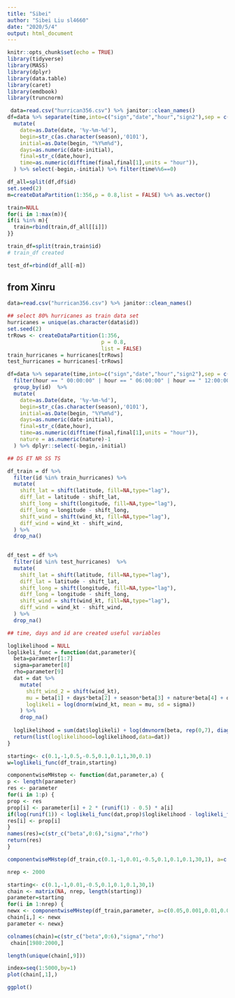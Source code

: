 ```yaml
---
title: "Sibei"
author: "Sibei Liu sl4660"
date: "2020/5/4"
output: html_document
---
```


```r
knitr::opts_chunk$set(echo = TRUE)
library(tidyverse)
library(MASS)
library(dplyr)
library(data.table)
library(caret)
library(emdbook)
library(truncnorm)
```


```r
 data=read.csv("hurrican356.csv") %>% janitor::clean_names()
df=data %>% separate(time,into=c("sign","date","hour","sign2"),sep = c(1,9,18)) %>% select(-sign,-sign2) %>% group_by(id) %>%  
  mutate(
    date=as.Date(date, '%y-%m-%d'),
    begin=str_c(as.character(season),'0101'),
    initial=as.Date(begin, "%Y%m%d"),
    days=as.numeric(date-initial),
    final=str_c(date,hour),
    time=as.numeric(difftime(final,final[1],units = "hour")),
  ) %>% select(-begin,-initial) %>% filter(time%%6==0)
```

```r
df_all=split(df,df$id)
set.seed(2)
m=createDataPartition(1:356,p = 0.8,list = FALSE) %>% as.vector()

train=NULL
for(i in 1:max(m)){
if(i %in% m){
  train=rbind(train,df_all[[i]])
}}

train_df=split(train,train$id)
# train_df created

test_df=rbind(df_all[-m])
```


## from Xinru
```r
data=read.csv("hurrican356.csv") %>% janitor::clean_names()

## select 80% hurricanes as train data set
hurricanes = unique(as.character(data$id))
set.seed(2)
trRows <- createDataPartition(1:356,
                              p = 0.8,
                              list = FALSE)
train_hurricanes = hurricanes[trRows]
test_hurricanes = hurricanes[-trRows]

df=data %>% separate(time,into=c("sign","date","hour","sign2"),sep = c(1,9,18)) %>% dplyr::select(-sign,-sign2) %>%
  filter(hour == " 00:00:00" | hour == " 06:00:00" | hour == " 12:00:00" | hour == " 18:00:00") %>% 
  group_by(id)  %>%  
  mutate(
    date=as.Date(date, '%y-%m-%d'),
    begin=str_c(as.character(season),'0101'),
    initial=as.Date(begin, "%Y%m%d"),
    days=as.numeric(date-initial),
    final=str_c(date,hour),
    time=as.numeric(difftime(final,final[1],units = "hour")),
    nature = as.numeric(nature)-1
  ) %>% dplyr::select(-begin,-initial) 

## DS ET NR SS TS

df_train = df %>% 
  filter(id %in% train_hurricanes) %>% 
  mutate(
    shift_lat = shift(latitude, fill=NA,type="lag"),
    diff_lat = latitude - shift_lat,
    shift_long = shift(longitude, fill=NA,type="lag"),
    diff_long = longitude - shift_long,
    shift_wind = shift(wind_kt, fill=NA,type="lag"),
    diff_wind = wind_kt - shift_wind,
  ) %>% 
  drop_na()
  

df_test = df %>% 
  filter(id %in% test_hurricanes)  %>% 
  mutate(
    shift_lat = shift(latitude, fill=NA,type="lag"),
    diff_lat = latitude - shift_lat,
    shift_long = shift(longitude, fill=NA,type="lag"),
    diff_long = longitude - shift_long,
    shift_wind = shift(wind_kt, fill=NA,type="lag"),
    diff_wind = wind_kt - shift_wind,
  ) %>% 
  drop_na()

## time, days and id are created useful variables


```

```r
loglikelihood = NULL
loglikeli_func = function(dat,parameter){
  beta=parameter[1:7]
  sigma=parameter[8]
  rho=parameter[9]
  dat = dat %>% 
    mutate(
      shift_wind_2 = shift(wind_kt),
      mu = beta[1] + days*beta[2] + season*beta[3] + nature*beta[4] + diff_lat*beta[5] + diff_long*beta[6] + diff_wind*beta[7] + rho*shift_wind_2,
      loglikeli = log(dnorm(wind_kt, mean = mu, sd = sigma)) 
    ) %>% 
    drop_na()
  
  loglikelihood = sum(dat$loglikeli) + log(dmvnorm(beta, rep(0,7), diag(1,7))) + log(dtruncnorm(rho, a=0, b=1,mean=0.5,sd=1/5)) + log(dgamma(sigma,0.001,0.001))
  return(list(loglikelihood=loglikelihood,data=dat))
}

starting<- c(0.1,-1,0.5,-0.5,0.1,0.1,1,30,0.1)
w=loglikeli_func(df_train,starting)
```



```r
componentwiseMHstep <- function(dat,parameter,a) {
p <- length(parameter)
res <- parameter
for(i in 1:p) {
prop <- res
prop[i] <- parameter[i] + 2 * (runif(1) - 0.5) * a[i]
if(log(runif(1)) < loglikeli_func(dat,prop)$loglikelihood - loglikeli_func(dat,res)$loglikelihood)
res[i] <- prop[i]
}
names(res)=c(str_c("beta",0:6),"sigma","rho")
return(res)
}

componentwiseMHstep(df_train,c(0.1,-1,0.01,-0.5,0.1,0.1,0.1,30,1), a=c(0.05,0.001,0.01,0.05,0.05,0.1,0.01,0.1,0.01))
```



```r
nrep <- 2000

starting<- c(0.1,-1,0.01,-0.5,0.1,0.1,0.1,30,1)
chain <- matrix(NA, nrep, length(starting))
parameter=starting
for(i in 1:nrep) {
newx <- componentwiseMHstep(df_train,parameter, a=c(0.05,0.001,0.01,0.05,0.05,0.1,0.01,0.1,0.01))
chain[i,] <- newx
parameter <- newx}

colnames(chain)=c(str_c("beta",0:6),"sigma","rho")
 chain[1980:2000,]
```

```r
length(unique(chain[,9]))
```



```r
index=seq(1:5000,by=1)
plot(chain[,1],)
```


```r
ggplot()
```

